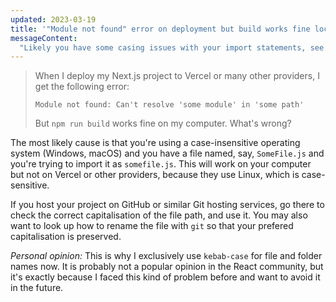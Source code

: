 ```yaml
---
updated: 2023-03-19
title: '"Module not found" error on deployment but build works fine locally'
messageContent:
  "Likely you have some casing issues with your import statements, see more [here](<link>)."
---
```


> When I deploy my Next.js project to Vercel or many other providers, I get the following error:
>
> ```
> Module not found: Can't resolve 'some module' in 'some path'
> ```
>
> But `npm run build` works fine on my computer. What's wrong?

The most likely cause is that you're using a case-insensitive operating system (Windows, macOS) and
you have a file named, say, `SomeFile.js` and you're trying to import it as `somefile.js`. This will
work on your computer but not on Vercel or other providers, because they use Linux, which is
case-sensitive.

If you host your project on GitHub or similar Git hosting services, go there to check the correct
capitalisation of the file path, and use it. You may also want to look up how to rename the file
with `git` so that your prefered capitalisation is preserved.

_Personal opinion:_ This is why I exclusively use `kebab-case` for file and folder names now. It is
probably not a popular opinion in the React community, but it's exactly because I faced this kind of
problem before and want to avoid it in the future.
